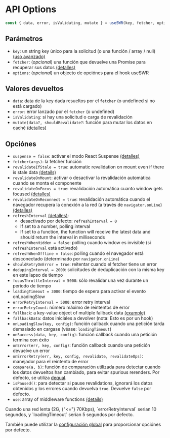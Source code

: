 
# API Options

```js
const { data, error, isValidating, mutate } = useSWR(key, fetcher, options);
```

## Parámetros

-   `key`: un string key único para la solicitud (o una función / array / null) [(uso avanzado)](/docs/conditional-fetching)
-   `fetcher`: (_opcional_) una función que devuelve una Promise para recuperar sus datos [(detalles)](/docs/data-fetching)
-   `options`: (_opcional_) un objecto de opciónes para el hook useSWR

## Valores devueltos

-   `data`: data de la key dada resueltos por el `fetcher` (o undefined si no está cargado)
-   `error`: error lanzado por el `fetcher` (o undefined)
-   `isValidating`: si hay una solicitud o carga de revalidación
-   `mutate(data?, shouldRevalidate?`: función para mutar los datos en caché [(detalles)](/docs/mutation)

## Opciónes

-   `suspense = false`: activar el modo React Suspense [(detalles)](/docs/suspense)
-   `fetcher(args)`: la fetcher función
-   `revalidateIfStale = true`: automatic revalidation on mount even if there is stale data [(details)](/docs/revalidation#disable-automatic-revalidations)
-   `revalidateOnMount`: activar o desactivar la revalidación automática cuando se monta el componente
-   `revalidateOnFocus = true`: revalidación automática cuanto window gets focused [(detalles)](/docs/revalidation)
-   `revalidateOnReconnect = true`: revalidación automática cuando el navegador recupera la conexión a la red
    (a través de `navigator.onLine`) [(detalles)](/docs/revalidation)
-   `refreshInterval` [(detalles)](/docs/revalidation):
    -   desactivado por defecto: `refreshInterval = 0`
    -   If set to a number, polling interval
    -   If set to a function, the function will receive the latest data and should return the interval in milliseconds
-   `refreshWhenHidden = false`: polling cuando window es invisible (si `refreshInterval` está activado)
-   `refreshWhenOffline = false`: polling cuando el navegador está desconectado (determinado por `navigator.onLine`)
-   `shouldRetryOnError = true`: reitentar cuando el fetcher tiene un error
-   `dedupingInterval = 2000`: solicitudes de deduplicación con la misma key en este lapso de tiempo
-   `focusThrottleInterval = 5000`: sólo revalidar una vez durante un periodo de tiempo
-   `loadingTimeout = 3000`: tiempo de espera para activar el evento onLoadingSlow
-   `errorRetryInterval = 5000`: error retry interval
-   `errorRetryCount`: número máximo de reintentos de error
-   `fallback`: a key-value object of multiple fallback data [(example)](/docs/with-nextjs)
-   `fallbackData`: datos iniciales a devolver (nota: Esto es por un hook)
-   `onLoadingSlow(key, config)`: función callback cuando una petición tarda demasiado en cargase (véase: `loadingTimeout`)
-   `onSuccess(data, key, config)`: función callback cuando una petición termina con éxito
-   `onError(err, key, config)`: función callback cuando una petición devuelve un error
-   `onErrorRetry(err, key, config, revalidate, revalidateOps)`: manejador para el reintento de error
-   `compare(a, b)`: función de comparación utilizada para detectar cuando los datos devueltos han cambiado,
    para evitar spurious rerenders. Por defecto, se utiliza [dequal](https://github.com/lukeed/dequal).
-   `isPaused()`: para detectar si pause revalidations, ignorará los datos obtenidos y los errores cuando devuelva `true`. Devuelve `false` por defecto.
-   `use`: array of middleware functions [(details)](/docs/middleware)

<Callout emoji="💡">
    Cuando una red lenta (2G, {"<="} 70Kbps), `errorRetryInterval` serian 10 segundos, y `loadingTimeout` serian 5 segundos por defecto.
</Callout>

También puede utilizar la [configuración global](/docs/global-configuration) para proporcionar opciónes por defecto.
